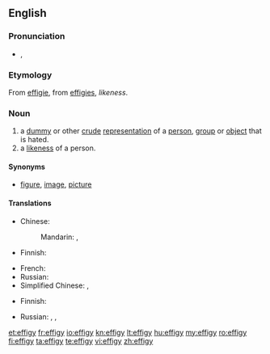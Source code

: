 ==English==

===Pronunciation===
* {{IPA|/ɛfəgi/}}, {{SAMPA|/Ef@gi/}}

===Etymology===
From {{etyl|fr}} [[effigie]], from {{etyl|la}} [[effigies]], ''likeness''.

===Noun===
{{en-noun|effig|ies}}

# a [[dummy]] or other [[crude]] [[representation]] of a [[person]], [[group]] or [[object]] that is hated.
# a [[likeness]] of a person.

====Synonyms====
* {{italbrac|a likeness of a person}} [[figure]], [[image]], [[picture]]

====Translations====
{{trans-top|dummy or other crude representation}}
* Chinese:
*: Mandarin: {{t|zh|假人|tr=jiǎrén|sc=Hani}}, {{t|zh|雕像|tr=diāoxiàng|sc=Hani}}
* Finnish: {{t+|fi|nukke}}
{{trans-mid}}
* French: {{t+|fr|effigie|f}}
* Russian: {{t|ru|чучело|n|tr=čúčelo}}
* Simplified Chinese: {{tø|zh-cn|假人}},  {{tø|zh-cn|雕像}}
{{trans-bottom}}

{{trans-top|likeness of a person}}
* Finnish: {{t+|fi|kuva}}
{{trans-mid}}
* Russian: {{t+|ru|изображение|n|tr=izobražénije}},  {{t+|ru|картина|f|tr=kartína}},  {{t+|ru|портрет|m|tr=portrét}}
{{trans-bottom}}

[[et:effigy]]
[[fr:effigy]]
[[io:effigy]]
[[kn:effigy]]
[[lt:effigy]]
[[hu:effigy]]
[[my:effigy]]
[[ro:effigy]]
[[fi:effigy]]
[[ta:effigy]]
[[te:effigy]]
[[vi:effigy]]
[[zh:effigy]]